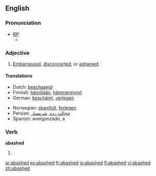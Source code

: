 ==English==

===Pronunciation===
* ''[[RP]]:''
** {{IPA|/əˈbæʃt/}}

===Adjective===
{{en-adj}}

# [[embarrassed|Embarrassed]], [[disconcerted]], or [[ashamed]].

====Translations====
{{trans-top|embarrassed}}
*Dutch: [[beschaamd]]
*Finnish: [[hämillään]], [[hämmentynyt]]
*German: [[beschämt]], [[verlegen]]
{{trans-mid}}
*Norwegian: [[skamfull]], [[forlegen]]
*Persian: [[خجالت زده]], [[شرمسار]]
*Spanish: avergonzado, a
{{trans-bottom}}

===Verb===
'''abashed'''

# {{past of|[[abash]]}}

[[ar:abashed]]
[[es:abashed]]
[[fr:abashed]]
[[io:abashed]]
[[fi:abashed]]
[[vi:abashed]]
[[zh:abashed]]